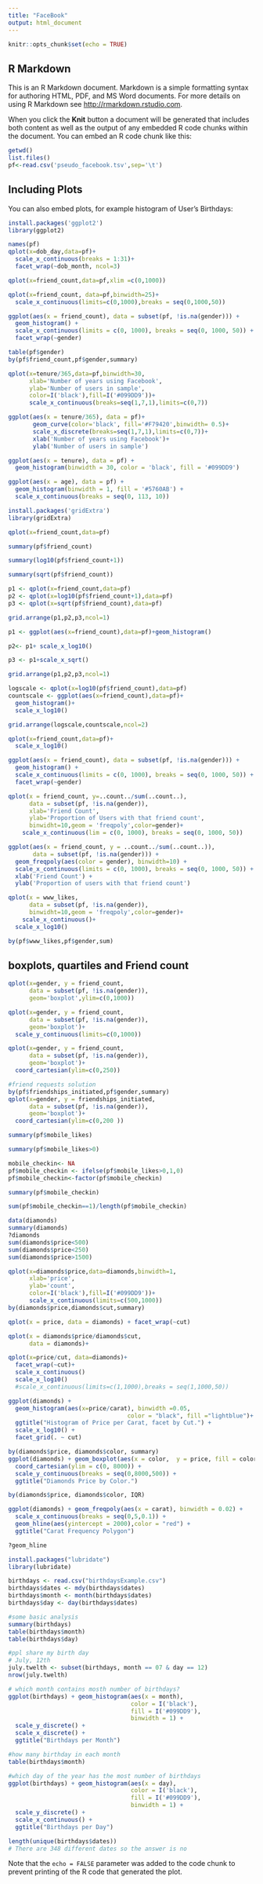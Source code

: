 ---
title: "FaceBook"
output: html_document
---

```{r setup, include=FALSE}
knitr::opts_chunk$set(echo = TRUE)
```

## R Markdown

This is an R Markdown document. Markdown is a simple formatting syntax for authoring HTML, PDF, and MS Word documents. For more details on using R Markdown see <http://rmarkdown.rstudio.com>.

When you click the **Knit** button a document will be generated that includes both content as well as the output of any embedded R code chunks within the document. You can embed an R code chunk like this:

```{r}
getwd()
list.files()
pf<-read.csv('pseudo_facebook.tsv',sep='\t')

```

## Including Plots

You can also embed plots, for example histogram of User's Birthdays:

```{r pressure, echo=FALSE}
install.packages('ggplot2')
library(ggplot2)

names(pf)
qplot(x=dob_day,data=pf)+
  scale_x_continuous(breaks = 1:31)+
  facet_wrap(~dob_month, ncol=3)

qplot(x=friend_count,data=pf,xlim =c(0,1000))

qplot(x=friend_count, data=pf,binwidth=25)+
  scale_x_continuous(limits=c(0,1000),breaks = seq(0,1000,50))

ggplot(aes(x = friend_count), data = subset(pf, !is.na(gender))) +
  geom_histogram() +
  scale_x_continuous(limits = c(0, 1000), breaks = seq(0, 1000, 50)) +
  facet_wrap(~gender)

table(pf$gender)
by(pf$friend_count,pf$gender,summary)

qplot(x=tenure/365,data=pf,binwidth=30,
      xlab='Number of years using Facebook',
      ylab='Number of users in sample',
      color=I('black'),fill=I('#099DD9'))+
      scale_x_continuous(breaks=seq(1,7,1),limits=c(0,7))

ggplot(aes(x = tenure/365), data = pf)+
       geom_curve(color='black', fill='#F79420',binwidth= 0.5)+
       scale_x_discrete(breaks=seq(1,7,1),limits=c(0,7))+
       xlab('Number of years using Facebook')+
       ylab('Number of users in sample') 

ggplot(aes(x = tenure), data = pf) +
  geom_histogram(binwidth = 30, color = 'black', fill = '#099DD9')

ggplot(aes(x = age), data = pf) +
  geom_histogram(binwidth = 1, fill = '#5760AB') +
  scale_x_continuous(breaks = seq(0, 113, 10))

install.packages('gridExtra')
library(gridExtra)

qplot(x=friend_count,data=pf)

summary(pf$friend_count)

summary(log10(pf$friend_count+1))

summary(sqrt(pf$friend_count))

p1 <- qplot(x=friend_count,data=pf)
p2 <- qplot(x=log10(pf$friend_count+1),data=pf)
p3 <- qplot(x=sqrt(pf$friend_count),data=pf)

grid.arrange(p1,p2,p3,ncol=1)

```

```{r pressure, echo=FALSE}

p1 <- ggplot(aes(x=friend_count),data=pf)+geom_histogram()

p2<- p1+ scale_x_log10()

p3 <- p1+scale_x_sqrt()

grid.arrange(p1,p2,p3,ncol=1)

logscale <- qplot(x=log10(pf$friend_count),data=pf)
countscale <- ggplot(aes(x=friend_count),data=pf)+
  geom_histogram()+
  scale_x_log10()

grid.arrange(logscale,countscale,ncol=2)

qplot(x=friend_count,data=pf)+
  scale_x_log10()

```

```{r}
ggplot(aes(x = friend_count), data = subset(pf, !is.na(gender))) +
  geom_histogram() +
  scale_x_continuous(limits = c(0, 1000), breaks = seq(0, 1000, 50)) +
  facet_wrap(~gender)

qplot(x = friend_count, y=..count../sum(..count..),
      data = subset(pf, !is.na(gender)),
      xlab='Friend Count',
      ylab='Proportion of Users with that friend count',
      binwidht=10,geom = 'freqpoly',color=gender)+
    scale_x_continuous(lim = c(0, 1000), breaks = seq(0, 1000, 50))

ggplot(aes(x = friend_count, y = ..count../sum(..count..)),
       data = subset(pf, !is.na(gender))) +
  geom_freqpoly(aes(color = gender), binwidth=10) +
  scale_x_continuous(limits = c(0, 1000), breaks = seq(0, 1000, 50)) +
  xlab('Friend Count') +
  ylab('Proportion of users with that friend count')  

qplot(x = www_likes,
      data = subset(pf, !is.na(gender)),
      binwidht=10,geom = 'freqpoly',color=gender)+
    scale_x_continuous()+
  scale_x_log10()
```

```{r}
by(pf$www_likes,pf$gender,sum)
```
## boxplots, quartiles and Friend count 
```{r} 
qplot(x=gender, y = friend_count,
      data = subset(pf, !is.na(gender)),
      geom='boxplot',ylim=c(0,1000))

qplot(x=gender, y = friend_count,
      data = subset(pf, !is.na(gender)),
      geom='boxplot')+
  scale_y_continuous(limits=c(0,1000))    

qplot(x=gender, y = friend_count,
      data = subset(pf, !is.na(gender)),
      geom='boxplot')+
  coord_cartesian(ylim=c(0,250))

#friend requests solution
by(pf$friendships_initiated,pf$gender,summary)
qplot(x=gender, y = friendships_initiated,
      data = subset(pf, !is.na(gender)),
      geom='boxplot')+
  coord_cartesian(ylim=c(0,200 ))

```
```{r}
summary(pf$mobile_likes)

summary(pf$mobile_likes>0)

mobile_checkin<- NA
pf$mobile_checkin <- ifelse(pf$mobile_likes>0,1,0)
pf$mobile_checkin<-factor(pf$mobile_checkin)

summary(pf$mobile_checkin)

sum(pf$mobile_checkin==1)/length(pf$mobile_checkin)


```

```{r}
data(diamonds)
summary(diamonds)
?diamonds
sum(diamonds$price<500)
sum(diamonds$price<250)
sum(diamonds$price>1500)

qplot(x=diamonds$price,data=diamonds,binwidth=1,
      xlab='price',
      ylab='count',
      color=I('black'),fill=I('#099DD9'))+
      scale_x_continuous(limits=c(500,1000))
by(diamonds$price,diamonds$cut,summary)

qplot(x = price, data = diamonds) + facet_wrap(~cut)

qplot(x = diamonds$price/diamonds$cut,
      data = diamonds)+

qplot(x=price/cut, data=diamonds)+ 
  facet_wrap(~cut)+
  scale_x_continuous()
  scale_x_log10()
  #scale_x_continuous(limits=c(1,1000),breaks = seq(1,1000,50))

ggplot(diamonds) + 
  geom_histogram(aes(x=price/carat), binwidth =0.05,
                                  color = "black", fill ="lightblue")+
  ggtitle("Histogram of Price per Carat, facet by Cut.") + 
  scale_x_log10() +
  facet_grid(. ~ cut)  
```

```{r}
by(diamonds$price, diamonds$color, summary)
ggplot(diamonds) + geom_boxplot(aes(x = color,  y = price, fill = color)) + 
  coord_cartesian(ylim = c(0, 8000)) + 
  scale_y_continuous(breaks = seq(0,8000,500)) +
  ggtitle("Diamonds Price by Color.")

by(diamonds$price, diamonds$color, IQR)
```

```{r}
ggplot(diamonds) + geom_freqpoly(aes(x = carat), binwidth = 0.02) + 
  scale_x_continuous(breaks = seq(0,5,0.1)) + 
  geom_hline(aes(yintercept = 2000),color = "red") + 
  ggtitle("Carat Frequency Polygon")
```
```{r}
?geom_hline
```
```{r}  

install.packages("lubridate")
library(lubridate)

birthdays <- read.csv("birthdaysExample.csv")
birthdays$dates <- mdy(birthdays$dates)
birthdays$month <- month(birthdays$dates)
birthdays$day <- day(birthdays$dates)

#some basic analysis
summary(birthdays)
table(birthdays$month)
table(birthdays$day)

#ppl share my birth day
# July, 12th
july.twelth <- subset(birthdays, month == 07 & day == 12)
nrow(july.twelth)

# which month contains mosth number of birthdays?
ggplot(birthdays) + geom_histogram(aes(x = month),
                                   color = I('black'),
                                   fill = I('#099DD9'),
                                   binwidth = 1) +
  scale_y_discrete() +
  scale_x_discrete() + 
  ggtitle("Birthdays per Month")

#how many birthday in each month
table(birthdays$month)

#which day of the year has the most number of birthdays
ggplot(birthdays) + geom_histogram(aes(x = day),
                                   color = I('black'),
                                   fill = I('#099DD9'),
                                   binwidth = 1) +
  scale_y_discrete() +
  scale_x_continuous() + 
  ggtitle("Birthdays per Day")

length(unique(birthdays$dates))
# There are 348 different dates so the answer is no
```

Note that the `echo = FALSE` parameter was added to the code chunk to prevent printing of the R code that generated the plot.
